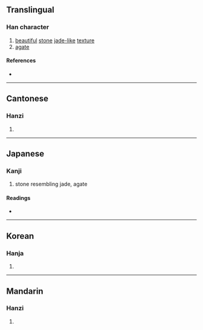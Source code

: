 {{character info}}
==Translingual==

===Han character===
{{Han char|rn=96|rad=玉|as=09|sn=13|four=12127|canj=MGHLB|ids=⿰𤣩禹}}

# [[beautiful]] [[stone]] [[jade]][[-like]] [[texture]]
# [[agate]]

====References====
* {{Han ref|kx=0736.140|dkj=21095|dj=1147.170|hdz=21127.070|uh=7440|ud=29760|bh=DEB7|bd=57015}}

----

==Cantonese==

===Hanzi===
{{yue-hanzi|jyut=|y=yu5}}

# {{rfdef|yue|sort=玉09}}

----

==Japanese==

===Kanji===
{{ja-kanji|grade=|rs=玉09}}

# stone resembling jade, agate

====Readings====
* {{ja-readings|on=[[う]] (u)|kun=|nanori=}}

----

==Korean==

===Hanja===
{{ko-hanja|hangeul=우|eumhun=|rv=u|mr=u|y=wu}}

# {{rfdef|ko|sort=玉09}}

----

==Mandarin==

===Hanzi===
{{cmn-hanzi|pin=[[mèi]] ([[mei4]]), [[yǔ]] ([[yu3]])|wg=mei<sup>4</sup>, yü<sup>3</sup>}}

# {{rfdef|cmn|sort=玉09}}